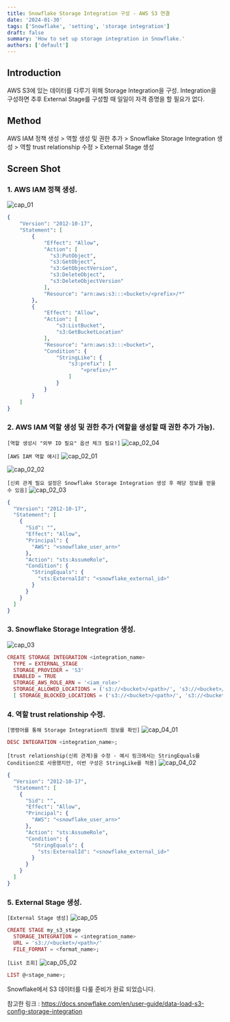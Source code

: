 ```yaml
---
title: Snowflake Storage Integration 구성 - AWS S3 연결
date: '2024-01-30'
tags: ['Snowflake', 'setting', 'storage integration']
draft: false
summary: 'How to set up storage integration in Snowflake.'
authors: ['default']
---
```


## Introduction

AWS S3에 있는 데이터를 다루기 위해 Storage Integration을 구성. Integration을 구성하면 추후 External Stage를 구성할 때 일일이 자격 증명을 할 필요가 없다.

## Method

AWS IAM 정책 생성 > 역할 생성 및 권한 추가 > Snowflake Storage Integration 생성 > 역할 trust relationship 수정 > External Stage 생성

## Screen Shot

### 1. AWS IAM 정책 생성.

![cap_01](https://github.com/bohemianmoon5/Mason_Blog/assets/65845572/872a50d1-93ac-45be-94b7-03aebe86dab6)

```ex
{
    "Version": "2012-10-17",
    "Statement": [
        {
            "Effect": "Allow",
            "Action": [
              "s3:PutObject",
              "s3:GetObject",
              "s3:GetObjectVersion",
              "s3:DeleteObject",
              "s3:DeleteObjectVersion"
            ],
            "Resource": "arn:aws:s3:::<bucket>/<prefix>/*"
        },
        {
            "Effect": "Allow",
            "Action": [
                "s3:ListBucket",
                "s3:GetBucketLocation"
            ],
            "Resource": "arn:aws:s3:::<bucket>",
            "Condition": {
                "StringLike": {
                    "s3:prefix": [
                        "<prefix>/*"
                    ]
                }
            }
        }
    ]
}
```

### 2. AWS IAM 역할 생성 및 권한 추가 (역할을 생성할 때 권한 추가 가능).

`[역할 생성시 "외부 ID 필요" 옵션 체크 필요!]`
![cap_02_04](https://github.com/bohemianmoon5/Mason_Blog/assets/65845572/cc5537f2-9d46-494e-a20a-e73e17fc92a1)

`[AWS IAM 역할 예시]`
![cap_02_01](https://github.com/bohemianmoon5/Mason_Blog/assets/65845572/9827330f-b05c-48da-9ad8-141f0bdc4774)

![cap_02_02](https://github.com/bohemianmoon5/Mason_Blog/assets/65845572/90f861d5-9d5e-4457-b649-d370b02b4b89)

`[신뢰 관계 필요 설정은 Snowflake Storage Integration 생성 후 해당 정보를 얻을 수 있음]`
![cap_02_03](https://github.com/bohemianmoon5/Mason_Blog/assets/65845572/45e112f9-9bf2-41dd-850d-80d0f5e53728)

```ex
{
  "Version": "2012-10-17",
  "Statement": [
    {
      "Sid": "",
      "Effect": "Allow",
      "Principal": {
        "AWS": "<snowflake_user_arn>"
      },
      "Action": "sts:AssumeRole",
      "Condition": {
        "StringEquals": {
          "sts:ExternalId": "<snowflake_external_id>"
        }
      }
    }
  ]
}
```

### 3. Snowflake Storage Integration 생성.

![cap_03](https://github.com/bohemianmoon5/Mason_Blog/assets/65845572/dfdc3eac-7936-4d39-992b-d03b4b190b9c)

```ex
CREATE STORAGE INTEGRATION <integration_name>
  TYPE = EXTERNAL_STAGE
  STORAGE_PROVIDER = 'S3'
  ENABLED = TRUE
  STORAGE_AWS_ROLE_ARN = '<iam_role>'
  STORAGE_ALLOWED_LOCATIONS = ('s3://<bucket>/<path>/', 's3://<bucket>/<path>/')
  [ STORAGE_BLOCKED_LOCATIONS = ('s3://<bucket>/<path>/', 's3://<bucket>/<path>/') ]
```

### 4. 역할 trust relationship 수정.

`[명령어를 통해 Storage Integration의 정보를 확인]`
![cap_04_01](https://github.com/bohemianmoon5/Mason_Blog/assets/65845572/19b1a8a4-71f0-411d-8009-dc81f1a2abed)

```ex
DESC INTEGRATION <integration_name>;
```

`[trust relationship(신뢰 관계)을 수정 - 예시 링크에서는 StringEquals를 Condition으로 사용했지만, 이번 구성은 StringLike를 적용]`
![cap_04_02](https://github.com/bohemianmoon5/Mason_Blog/assets/65845572/1b749214-3ecf-4503-8c14-9678af1a932f)

```ex
{
  "Version": "2012-10-17",
  "Statement": [
    {
      "Sid": "",
      "Effect": "Allow",
      "Principal": {
        "AWS": "<snowflake_user_arn>"
      },
      "Action": "sts:AssumeRole",
      "Condition": {
        "StringEquals": {
          "sts:ExternalId": "<snowflake_external_id>"
        }
      }
    }
  ]
}
```

### 5. External Stage 생성.

`[External Stage 생성]`
![cap_05](https://github.com/bohemianmoon5/Mason_Blog/assets/65845572/733d18ee-847d-4264-ae38-714148179b7e)

```ex
CREATE STAGE my_s3_stage
  STORAGE_INTEGRATION = <integration_name>
  URL = 's3://<bucket>/<path>/'
  FILE_FORMAT = <format_name>;
```

`[List 조회]`
![cap_05_02](https://github.com/bohemianmoon5/Mason_Blog/assets/65845572/61bab973-fd82-4225-8ba4-fb83ffe94df3)

```ex
LIST @<stage_name>;
```

Snowflake에서 S3 데이터를 다룰 준비가 완료 되었습니다.

참고한 링크 : https://docs.snowflake.com/en/user-guide/data-load-s3-config-storage-integration